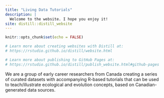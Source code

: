 ```yaml
---
title: "Living Data Tutorials"
description: |
  Welcome to the website. I hope you enjoy it!
site: distill::distill_website
---
```


```r
knitr::opts_chunk$set(echo = FALSE)

# Learn more about creating websites with Distill at:
# https://rstudio.github.io/distill/website.html

# Learn more about publishing to GitHub Pages at:
# https://rstudio.github.io/distill/publish_website.html#github-pages

```

We are a group of early career researchers from Canada creating a series of curated datasets with accompanying R-based tutorials that can be used to teach/illustrate ecological and evolution concepts, based on Canadian-generated data sources.
